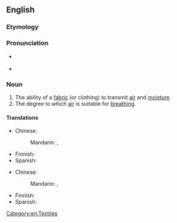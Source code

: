 ==English==

===Etymology===
{{suffix|en|breathable|ity}}

===Pronunciation===
* {{a|US}} {{IPA|en|/ˌbɹiː.ðəˈbɪl.ə.ti/}}
* {{audio|en|En-us-breathability.ogg|Audio (US)}}

===Noun===
{{en-noun|~|breathabilities}}

# The ability of a [[fabric]] (or clothing) to transmit [[air]] and [[moisture]].
# The degree to which [[air]] is suitable for [[breathing]].

====Translations====
{{trans-top|ability of fabric to transmit air and moisture}}
* Chinese:
*: Mandarin: {{t|cmn|透氣性}}, {{t|cmn|透气性|tr=tòuqìxìng}}
{{trans-mid}}
* Finnish: {{t|fi|hengittävyys}}
* Spanish: {{t-needed|es}}
{{trans-bottom}}

{{trans-top|quality of air suitable for breathing}}
* Chinese:
*: Mandarin: {{t|cmn|[[空氣]][[質量]]}}, {{t|cmn|[[空气]][[质量]]|tr=kōngqì zhìliàng}}
{{trans-mid}}
* Finnish: {{t|fi|hengityskelpoisuus}}
* Spanish: {{t-needed|es}}
{{trans-bottom}}

[[Category:en:Textiles]]